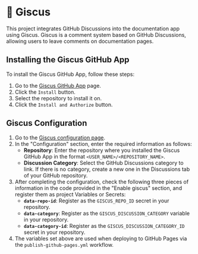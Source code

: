 
# 💬 Giscus

This project integrates GitHub Discussions into the documentation app using Giscus. Giscus is a comment system based on GitHub Discussions, allowing users to leave comments on documentation pages.

## Installing the Giscus GitHub App

To install the Giscus GitHub App, follow these steps:

1. Go to the [Giscus GitHub App](https://github.com/apps/giscus) page.
2. Click the `Install` button.
3. Select the repository to install it on.
4. Click the `Install and Authorize` button.

## Giscus Configuration

1. Go to the [Giscus configuration page](https://giscus.app/).
2. In the "Configuration" section, enter the required information as follows:
    - **Repository**: Enter the repository where you installed the Giscus GitHub App in the format `<USER_NAME>/<REPOSITORY_NAME>`.
    - **Discussion Category**: Select the GitHub Discussions category to link. If there is no category, create a new one in the Discussions tab of your GitHub repository.
3. After completing the configuration, check the following three pieces of information in the code provided in the "Enable giscus" section, and register them as project Variables or Secrets:
    - **`data-repo-id`**: Register as the `GISCUS_REPO_ID` secret in your repository.
    - **`data-category`**: Register as the `GISCUS_DISCUSSION_CATEGORY` variable in your repository.
    - **`data-category-id`**: Register as the `GISCUS_DISCUSSION_CATEGORY_ID` secret in your repository.
4. The variables set above are used when deploying to GitHub Pages via the <LocalizedLink href="cicd/publish-github-pages">`publish-github-pages.yml`</LocalizedLink> workflow.

